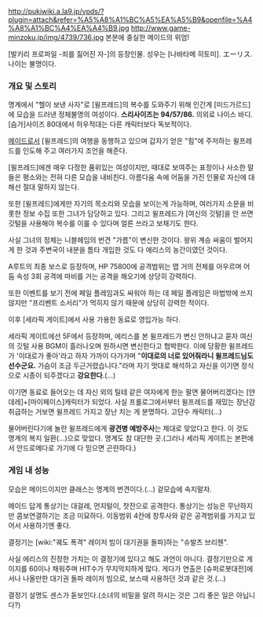 http://pukiwiki.a.la9.jp/vpds/?plugin=attach&refer=%A5%A8%A1%BC%A5%EA%A5%B9&openfile=%A4%A8%A1%BC%A4%EA%A4%B9.jpg http://www.game-minzoku.jp/img/4739/736.jpg
본분에 충실한 메이드의 위엄!

[발키리 프로파일 -죄를 짊어진 자-]의 등장인물. 성우는 [나바타메 히토미]. エーリス. 나이는 불명이다.
 
=== 개요 및 스토리 ===
명계에서 "헬이 보낸 사자"로 [윌프레드]의 복수를 도와주기 위해 인간계 [미드가르드]에 모습을 드러낸 정체불명의 여성이다. '''스리사이즈는 94/57/86.''' 의외로 나이스 바디. [슴가]사이즈 80대에서 허우적대는 다른 캐릭터보다 독보적이다.

[[메이드]]로서 [윌프레드]의 여행을 동행하고 있으며 갑자기 얻은 "힘"에 주저하는 윌프레드를 인도해 주고 여러가지 조언을 해준다.

[윌프레드]에겐 매우 다정한 품위있는 여성이지만, 때대로 보여주는 표정이나 사소한 말들은 평소와는 전혀 다른 모습을 내비친다. 아름다움 속에 어둠을 가진 인물로 자신에 대해선 절대 말하지 않는다.

또한 [윌프레드]에게만 자기의 목소리와 모습을 보이는게 가능하며, 여러가지 소문을 비롯한 정보 수집 또한 그녀가 담당하고 있다. 그리고 윌프레드가 [여신의 깃털]을 안 쓰면 깃털을 사용해야 복수를 이룰 수 있다며 얼른 쓰라고 보채기도 한다.

사실 그녀의 정체는 니블헤임의 번견 "가름"이 변신한 것이다. 왕위 계승 싸움이 벌어지게 한 것과 주변국이 내분을 틈타 개입한 것도 다 에리스의 농간이였던 것이다.

A루트의 최종 보스로 등장하며, HP 75800에 공격범위는 맵 거의 전체를 아우르며 어둠 속성 3회 공격에 마비를 거는 공격을 해오기에 상당히 강력하다.

또한 이벤트를 보기 전에 페일 플레임과도 싸워야 하는 데 페일 플레임은 마법밖에 쓰지 않지만 "프리벤트 소서리"가 먹히지 않기 때문에 상당히 강력한 적이다.

이후 [세라픽 게이트]에서 사용 가용한 동료로 영입가능 하다.

세라픽 게이트에선 5F에서 등장하며, 에리스를 본 윌프레드가 변신 안하냐고 묻자 여신의 깃털 사용 BGM이 흘러나오며 원하시면 변신한다고 협박한다. 이에 당황한 윌프레드가 '이대로가 좋아'라고 하자 가까이 다가가며 "'''이대로의 너로 있어줘라니 윌프레드님도 선수군요.''' 가슴이 조금 두근거렸습니다."라며 자기 멋대로 해석하고 자신을 이기면 정식으로 시종이 되주겠다고 '''강요한다'''.(…)

이기면 동료로 들어오는 데 자신 외의 틸테 같은 여자에게 한눈 팔면 물어버리겠다는 [얀데레]+[마이페이스]캐릭터가 되었다. 사실 프롤로그에서부터 윌프레드를 재밌는 장난감 취급하는 거보면 윌프레드 가지고 장난 치는 게 분명하다. 고단수 캐릭터(…)

물어버린다기에 놀란 윌프레드에게 '''광견병 예방주사'''는 제대로 맞았다고 한다. 이 것도 명계의 복지 일환(…)으로 맞았다. 명계도 참 대단한 곳.(그러나 세라픽 게이트는 본편에서 안드로메다로 가기에 다 믿으면 곤란하다.)

=== 게임 내 성능 ===
모습은 메이드이지만 클래스는 명계의 번견이다.(...) 겉모습에 속지말자.

메이드 답게 통상기는 대걸레, 먼지털이, 찻잔으로 공격한다. 통상기는 성능은 무난하지만 콤보연결하기는 조금 미묘하다. 이동범위 4칸에 창투사와 같은 공격범위를 가지고 있어서 사용하기엔 좋다.

결정기는 [wiki:"궤도 폭격" 레이저 빔이 대기권을 돌파]하는 "슈발츠 브리첸".

사실 에리스의 진정한 가치는 이 결정기에 있다고 해도 과언이 아니다. 결정기만으로 게이지를 60이나 채워주며 HIT수가 무지막지하게 많다. 게다가 연출은 [슈퍼로봇대전]에서나 나올만한 대기권 돌파 레이저 빔으로, 보스때 사용하던 것과 같은 것.(…)

결정기 설명도 센스가 돋보인다.(소녀의 비밀을 알려 하시는 것은 그리 좋은 일은 아닙니다?)
